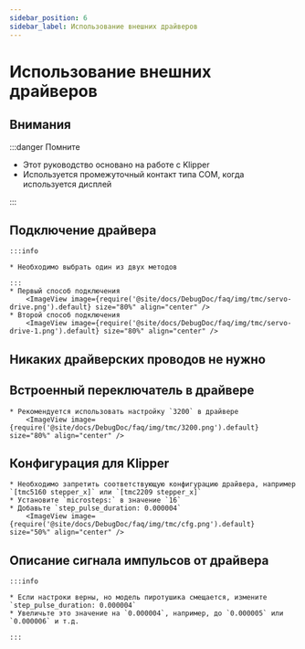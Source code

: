 ```yaml
---
sidebar_position: 6
sidebar_label: Использование внешних драйверов
---
```




# Использование внешних драйверов

## Внимания

:::danger Помните

* Этот руководство основано на работе с Klipper
* Используется промежуточный контакт типа COM, когда используется дисплей

:::


## Подключение драйвера
    :::info

    * Необходимо выбрать один из двух методов

    :::
    * Первый способ подключения
        <ImageView image={require('@site/docs/DebugDoc/faq/img/tmc/servo-drive.png').default} size="80%" align="center" />
    * Второй способ подключения
        <ImageView image={require('@site/docs/DebugDoc/faq/img/tmc/servo-drive-1.png').default} size="80%" align="center" />

## Никаких драйверских проводов не нужно

## Встроенный переключатель в драйвере
    * Рекомендуется использовать настройку `3200` в драйвере
        <ImageView image={require('@site/docs/DebugDoc/faq/img/tmc/3200.png').default} size="80%" align="center" />

## Конфигурация для Klipper

    * Необходимо запретить соответствующую конфигурацию драйвера, например `[tmc5160 stepper_x]` или `[tmc2209 stepper_x]`
    * Установите `microsteps:` в значение `16`
    * Добавьте `step_pulse_duration: 0.000004`
        <ImageView image={require('@site/docs/DebugDoc/faq/img/tmc/cfg.png').default} size="50%" align="center" />

## Описание сигнала импульсов от драйвера

    :::info

    * Если настроки верны, но модель пиротушика смещается, измените `step_pulse_duration: 0.000004`
    * Увеличьте это значение на `0.000004`, например, до `0.000005` или `0.000006` и т.д.

    :::